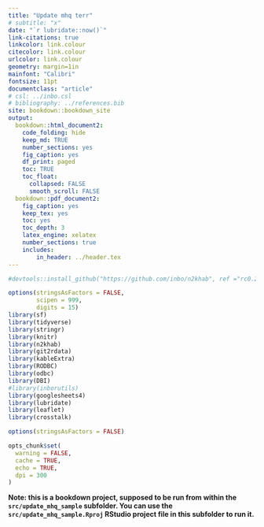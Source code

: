 ```yaml
---
title: "Update mhq terr"
# subtitle: "x"
date: "`r lubridate::now()`"
link-citations: true
linkcolor: link.colour
citecolor: link.colour
urlcolor: link.colour
geometry: margin=1in
mainfont: "Calibri"
fontsize: 11pt
documentclass: "article"
# csl: ../inbo.csl
# bibliography: ../references.bib
site: bookdown::bookdown_site
output:
  bookdown::html_document2:
    code_folding: hide
    keep_md: TRUE
    number_sections: yes
    fig_caption: yes
    df_print: paged
    toc: TRUE
    toc_float:
      collapsed: FALSE
      smooth_scroll: FALSE
  bookdown::pdf_document2:
    fig_caption: yes
    keep_tex: yes
    toc: yes
    toc_depth: 3
    latex_engine: xelatex
    number_sections: true
    includes:
        in_header: ../header.tex
---
```


```r

#devtools::install_github("https://github.com/inbo/n2khab", ref ="rc0.2")

options(stringsAsFactors = FALSE,
        scipen = 999, 
        digits = 15)
library(sf)
library(tidyverse)
library(stringr)
library(knitr)
library(n2khab)
library(git2rdata)
library(kableExtra)
library(RODBC)
library(odbc)
library(DBI)
#library(inborutils)
library(googlesheets4)
library(lubridate)
library(leaflet)
library(crosstalk)

options(stringsAsFactors = FALSE)

opts_chunk$set(
  warning = FALSE,
  cache = TRUE,
  echo = TRUE,
  dpi = 300
)
```

**Note: this is a bookdown project, supposed to be run from within the `src/update_mhq_sample` subfolder. You can use the `src/update_mhq_sample.Rproj` RStudio project file in this subfolder to run it.**





